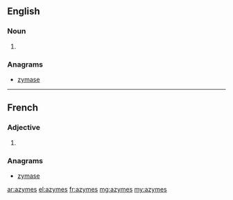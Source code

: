 ==English==

===Noun===
{{head|en}}

# {{plural of|azyme}}

===Anagrams===
* [[zymase#English|zymase]]

----

==French==

===Adjective===
{{fr-adj-form}} {{p}}

# {{form of| plural|azyme|lang=fr}}

===Anagrams===
* [[zymase#French|zymase]]

[[ar:azymes]]
[[el:azymes]]
[[fr:azymes]]
[[mg:azymes]]
[[my:azymes]]